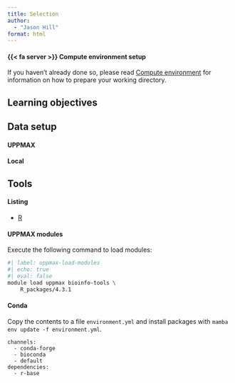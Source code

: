 ```yaml
---
title: Selection
author:
  - "Jason Hill"
format: html
---
```


::: {.callout-important collapse=true}

#### {{< fa server >}} Compute environment setup

If you haven't already done so, please read [Compute
environment](../compute_environment/index.qmd) for information on how
to prepare your working directory.

:::

::: {.callout-tip collapse=true}

## Learning objectives

:::

::: {.callout-note collapse=true}

## Data setup

:::{.panel-tabset}

#### UPPMAX

#### Local

:::

:::

::: {.callout-note collapse=true}

## Tools

:::{.panel-tabset}

#### Listing

- [R](https://www.r-project.org/)

#### UPPMAX modules

Execute the following command to load modules:

```bash
#| label: uppmax-load-modules
#| echo: true
#| eval: false
module load uppmax bioinfo-tools \
    R_packages/4.3.1
```

#### Conda

Copy the contents to a file `environment.yml` and install packages
with `mamba env update -f environment.yml`.

```{lang="text" }
channels:
  - conda-forge
  - bioconda
  - default
dependencies:
  - r-base
```

:::

:::
